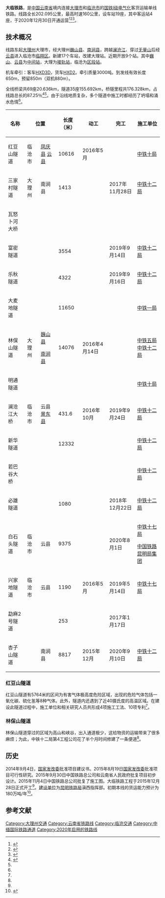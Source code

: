 {{Infobox rail system-route
|rail_name=大临铁路
|track_gauge=1435毫米（[[标准轨|标准轨]]）
|stations=19座（客运4座）
|route_title=线路
|main_route=
|secondary_route=
|branch_route=
|standard=[[国铁I级|国铁I级]]
|main_stations=[[大理站|大理站]]、[[巍山站|巍山站]]、[[云县站|云县站]]、[[临沧站|临沧站]]
|ridership=
|fleet_size=
|max_speed=160公里/小时
|min_radius=一般地段2000米，困难地段1600米
|line_title=正线
|max_grade=12‰，加力坡24‰
|distance_between_mainlines=
|block_signal=[[自动闭塞|自动闭塞]]
|rollingstock=[[和谐号CRH2型电力动车组#CRH2G|CRH2G]]（客运）
|depot=
|operator=[[昆明局集团|昆明局集团]]
|franchise=
|hq=
|key_person=
|website=
|lines=1（[[单线铁路|单线铁路]]）
|total_length=
|box_width=280px
|imagesize=
|other_name=大临线
|name_bgcolor=#00a0D0
|banner_color=blue
|sec_banner_color=
|third_banner_color=
|logo_filename=
|image_width=
|logo_bgcolor=
|logo_note=
|image=
|caption=
|length_in_operation=
|system_map=
|mapimage_width=
|map_bgcolor=
|locale={{PRC}}[[云南省|云南省]]
|service_type=[[旅客列车|客运]][[货物列车|货运]]共线
|network=|start=[[大理站|大理站]]、[[临沧站|临沧站]]
|begin_operation=2020年12月30日
|end_operation=
|operation_note=
|system_length=201.8公里
|route_map={{大临铁路RDT}}
}}
'''大临铁路'''，是[[中华人民共和国|中国]][[云南省|云南省]]境内连接[[大理市|大理市]]和[[临沧市|临沧市]]的[[国铁I级|国铁I级]][[電氣化鐵路|电气化]]客货运输单线铁路。线路全长202.095公里，最高时速160公里，设车站19座，其中客运站4座，于2020年12月30日开通运营<ref>{{Cite web|title=国家发展改革委关于新建大理至临沧铁路可行性研究报告的批复|url=https://www.ndrc.gov.cn/fggz/zcssfz/zdgc/201509/t20150911_1146030.html|accessdate=|author=|date=2015-08-19|format=|publisher=中华人民共和国国家发展和改革委员会|language=zh-cn|archiveurl=https://web.archive.org/web/20201231102102/https://www.ndrc.gov.cn/fggz/zcssfz/zdgc/201509/t20150911_1146030.html|archivedate=2020-12-31|dead-url=no}}</ref><ref>{{Cite web|title=云南大临铁路将于12月30日开通运营|url=http://www.yn.xinhuanet.com/original/2020-12/29/c_139626865.htm|accessdate=|author=|date=2020-12-29|format=|publisher=新华网|language=}}</ref><ref>{{Cite web|title=大临铁路开通倒计时巍山火车站“芳容”已见|url=http://m.yunnan.cn/system/2020/12/29/031206058.shtml|accessdate=2020-12-31|author=|date=2020-12-29|format=|work=|publisher=云南网-大理日报|language=}}</ref>。
==技术概况==
线路东起[[大理白族自治州|大理州]]大理市，经大理州[[巍山彝族回族自治县|巍山县]]、[[南涧彝族自治县|南涧县]]，跨越[[澜沧江|澜沧江]]、穿过[[无量山|无量山]]后经[[云县|云县]]进入临沧市[[临翔区|临翔区]]。新建17个车站，改建大理站。近期开放9个站。其中[[巍山|巍山]]、[[云县|云县]]为[[中间站|中间站]]，大理为[[接轨站|接轨站]]，临沧为[[区段站|区段站]]。

机车牵引：客车[[HXD3D|HXD3D]]，货车[[HXD2|HXD2]]。牵引质量3000吨。到发线有效长度650m，预留850m（双机880m）。

全线桥梁共69座20.636km，隧道35座155.692km，桥隧里程共176.328km，占线路总长的87.25％<ref name=":3">{{cite web|title=中缅国际通道大临铁路建设投资过半|url=http://yn.yunnan.cn/system/2019/04/19/030257475.shtml|accessdate=2020-12-31|author=|date=2019-04-19|format=|publisher=云南网|language=}}</ref><ref name=":4" />。由于沿线地质复杂，多个隧道中施工时都经历了坍塌和涌水危情<ref name=":4" />。
{| class="wikitable"
|+
!名称
! colspan="2" |位置
!长度（米）
!动工
!完工
!施工单位
!备注
|-
|红豆山隧道
|临沧市
|[[凤庆县|凤庆县]]
[[云县|云县]]
|10616
|2016年5月
|
|[[中铁十局|中铁十局]]
|隧道经过区域有二氧化碳、硫化氢等8种有害有毒气体，所遇到的情况是全中国隧道施工中首次遇到的<ref name=":0">{{cite web|title=打通这个隧道为何这么难？“因为我有毒！”|url=https://mp.weixin.qq.com/s?__biz=MjM5NTc3MTgwMA==&mid=2650984237&idx=2&sn=71e5a7d1c6aa39566b48e9fe4e2f5cd8&chksm=bd050bda8a7282cc14179e94b30aded277a0ac50e081ff4211e728705b8a571df346cd8c7901&mpshare=1&scene=1&srcid=&sharer_sharetime=1577400559392&sharer_shareid=7ecb7d17ba77e5846c1ed39a4df07b77#rd|accessdate=2020-09-10|author=|date=2019-12-26|format=|publisher=[[中国国家铁路集团|中国国家铁路集团]]|language=}}</ref><ref name=":4" />。
涌水量达4万立方米/天<ref name=":4" />。最大埋深1020m
|-
|三家村隧道
|大理州
|南涧县
|1413
|
|2017年11月28日
|[[中铁十二局|中铁十二局]]
|断层多<ref>{{cite web|title=大临铁路首座超千米级隧道顺利贯通|url=http://www.crcc127.com/art/2017/11/29/art_22523_2299167.html|accessdate=2020-09-10|author=|date=2017-11-29|format=|publisher=[[中铁十二局|中铁十二局]]|language=|archive-date=2019-12-26|archive-url=https://web.archive.org/web/20191226230059/http://www.crcc127.com/art/2017/11/29/art_22523_2299167.html|dead-url=no}}</ref>
|-
|瓦怒卜河大桥
|
|
|
|
|
|
|
|-
|富密隧道
|
|
|3554
|
|2019年9月14日
|[[中铁十二局|中铁十二局]]
|<ref>{{cite web|title=大临铁路富密隧道安全贯通|url=http://www.cr121.com/art/2019/9/17/art_20098_2976556.html|accessdate=2020-09-10|author=|date=2019-09-17|format=|publisher=[[中铁十二局|中铁十二局]]|language=|archive-date=2019-12-26|archive-url=https://web.archive.org/web/20191226230101/http://www.cr121.com/art/2019/9/17/art_20098_2976556.html|dead-url=no}}</ref>
|-
|乐秋隧道
|
|
|4322
|
|2019年9月16日
|[[中铁十二局|中铁十二局]]
|<ref>{{cite web|title=四公司承建大临铁路乐秋隧道贯通|url=http://www.cr12g.com.cn/art/2019/9/20/art_4954_2983966.html|accessdate=2020-09-10|author=|date=2019-09-20|format=|publisher=[[中铁十二局|中铁十二局]]|language=|archive-date=2019-12-26|archive-url=https://web.archive.org/web/20191226230100/http://www.cr12g.com.cn/art/2019/9/20/art_4954_2983966.html|dead-url=no}}</ref>
|-
|大麦地隧道
|
|
|11650
|
|
|[[中铁一局|中铁一局]]
|
|-
|林保山隧道
|大理州
|[[巍山彝族回族自治县|巍山县]]

[[南涧彝族自治县|南涧县]]
|14076
|2016年4月14日
|
|[[中铁五局|中铁五局]]
[[中铁十二局|中铁十二局]]
|<ref>{{cite web|title=中铁五局大临铁路林保山隧道4号斜井正式进洞开挖|url=http://www.peoplerail.com/rail/show-478-265583-1.html|accessdate=2020-09-10|author=|date=2016-04-18|format=|publisher=[[人民铁道|人民铁道]]|language=|archiveurl=https://baike.baidu.com/reference/18612480/4a5fDrDkpFKTF87pnRNI4pNn2oUyLR0-lSICNGS6uHZRt5iELVgMVTgT1pILmsPbUMnILVBGbHjdBGqfYqIfHr2RDRvlukjVl2TCdjpsu3jkAw|archivedate=2019-04-11}}</ref><ref name=":1">{{cite web|title=大临铁路林保山隧道出口至平导施工段贯通|url=https://baike.baidu.com/reference/18612480/1a62al7PCZuORWZa-A8C-m9ubNWfU--uVAOXSx8TRDDLOu4cH0yEdJqp3_1wgOWsoTQx1YsDu0L0ar-xHPVijnxFyHV3NzOcMe54rqrNP1T5IoNnNbti|accessdate=2020-09-10|author=|date=2018-12-24|format=|publisher=[[中铁十二局|中铁十二局]]|language=|archiveurl=https://web.archive.org/web/20191226230104/https://baike.baidu.com/reference/18612480/1a62al7PCZuORWZa-A8C-m9ubNWfU--uVAOXSx8TRDDLOu4cH0yEdJqp3_1wgOWsoTQx1YsDu0L0ar-xHPVijnxFyHV3NzOcMe54rqrNP1T5IoNnNbti|archivedate=2019-12-26|dead-url=no}}</ref>
|-
|明通隧道
|
|
|
|
|
|[[中铁十局|中铁十局]]
|穿过的区域为高山和峡谷<ref>{{Cite web|title=中铁十局大临铁路明通隧道出口掘进突破千米大关|url=http://www.peoplerail.com/rail/show-478-387502-1.html|accessdate=|author=通讯员 周永勃 殷晓明|date=2018-08-09|format=|publisher=人民铁道网|language=|archiveurl=https://web.archive.org/web/20181013184920/http://www.peoplerail.com/rail/show-478-387502-1.html|archivedate=2018-10-13|dead-url=yes}}</ref>
|-
|澜沧江大桥
|临沧市
|云县
[[景东彝族自治县|景东县]]
|431.6
|2016年10月
|2019年9月24日
|[[中铁十二局|中铁十二局]]
|跨过澜沧江[[漫湾水电站|漫湾水电站]]区域<ref>{{cite web|title=大临铁路澜沧江双线大桥首桩浇筑完成|url=https://baike.baidu.com/reference/18612480/a9e76Wtxlt1mcuvwdI5ofSY3CPBFIX1p9eOb3U1qAGjOg9ARqIub0RWbZbNoocNT-VqBe1zw8xW_UO2SpU1a4-oakCXTITDsYPQpDqGCKbUltXudzshc|accessdate=2020-09-10|author=|date=2016-11-28|format=|publisher=[[中铁十二局|中铁十二局]]|language=|archive-date=2019-12-26|archive-url=https://web.archive.org/web/20191226230116/https://baike.baidu.com/reference/18612480/a9e76Wtxlt1mcuvwdI5ofSY3CPBFIX1p9eOb3U1qAGjOg9ARqIub0RWbZbNoocNT-VqBe1zw8xW_UO2SpU1a4-oakCXTITDsYPQpDqGCKbUltXudzshc|dead-url=no}}</ref><ref>{{cite web|title=大临铁路澜沧江大桥施工忙|url=http://www.cr121.com/art/2016/12/30/art_20098_2262724.html|accessdate=2020-09-10|author=|date=2016-12-30|format=|publisher=[[中铁十二局|中铁十二局]]|language=|archiveurl=https://baike.baidu.com/reference/18612480/32443dl77-AGRVmBhwcSJfa4ZZmSHBfJBVx1GEXRN6jxm2yVsdgWHE78r885V00HIJfkxmvLg3yPgipTFR65uNIv4kX6vZtITPWj7uQDXM9BjhOP1gkK|archivedate=2020-09-10}}</ref><ref>{{cite web|title=云南大理至临沧铁路澜沧江双线大桥顺利合龙|url=http://www.xinhuanet.com/2019-09/24/c_1125034253.htm|accessdate=2020-09-10|author=|date=2019-09-24|format=|publisher=[[新华网|新华网]]|language=|archiveurl=https://web.archive.org/web/20200812060433/http://www.xinhuanet.com/2019-09/24/c_1125034253.htm|archivedate=2020-08-12|dead-url=no}}</ref>。最大墩高76m。双线大桥。墩跨102+188+102预应力混凝土连续刚构桥。
|-
|新华隧道
|
|
|12332
|
|
|[[中铁十二局|中铁十二局]]
|<ref name=":2">{{cite web|title=公司隧道督导组深入大临铁路三工区施工现场检查指导工作|url=http://www.cr121.com/art/2017/3/27/art_20098_2262774.html|accessdate=2020-09-10|author=|date=2017-03-27|format=|publisher=[[中铁十二局|中铁十二局]]|language=|archiveurl=https://baike.baidu.com/reference/18612480/7bc9S2qJR8sXvsdMZ2RBQUprcAeV3PSqNuxkrju_KnTwKlPaijyZHNug4gIghPfX6LrsIumMGHehtVMrP6mTI_1pr_K7NB5Mx0jef7cw7GfdJQfPJrg|archivedate=2020-09-10}}</ref>
|-
|若巴谷大桥
|
|
|
|
|
|[[中铁十二局|中铁十二局]]
|<ref name=":2" />
|-
|必雄隧道
|
|
|1080
|
|2018年12月22日
|[[中铁十二局|中铁十二局]]
|<ref>{{cite web|title=大临铁路必雄隧道顺利贯通|url=http://www.peoplerail.com/rail/index.php?m=content&c=index&a=show&catid=660&id=396443|accessdate=2020-09-10|author=|date=2019-01-07|format=|publisher=|language=|archiveurl=https://baike.baidu.com/reference/18612480/5f20Cxdh-Qi3x3JzKXaO5GI05NJaXHeStS00gK6saTAjwpsb3dY_Lv4o2D_9lr44VEtKnQnor7L1MxdiktpWfhE5tBaYIQYc5LkHOrqy9_2u_tYyejR87pAqFP_CIeoN3ldq57kLGTIDIkHr838DIfiq|archivedate=2020-09-10}}</ref>
|-
|白石头隧道
|临沧市
|云县
|9375
|
|2020年8月1日
|[[中铁十七局|中铁十七局]]

[[中国铁路昆明局集团|中国铁路昆明局集团]]
|<ref>{{cite web|title=1552天！通了！|url=https://mp.weixin.qq.com/s/Y6PP__9AUZMndevXnqX-Zw|accessdate=2020-09-10|author=|date=2020-08-01|format=|publisher=[[中国国家铁路集团|中国国家铁路集团]]|language=}}</ref>
|-
|兴家地隧道
|临沧市
|云县
|1190
|2016年5月
|2019年5月14日
|[[中铁十七局|中铁十七局]]
|<ref>{{cite web|title=大临铁路兴家地隧道贯通|url=http://www.lincang.gov.cn/lcsrmzf/lcszf/zwdt/lcyw/309130/index.html|accessdate=2020-09-10|author=|date=2019-05-16|format=|publisher=[[临沧日报|临沧日报]]|language=|archiveurl=https://baike.baidu.com/reference/18612480/8825lgi-RAb7cJD0nTCsc7yW4Ad_dmmkdZT8qavhQAzg1HL_plsqSwOgumSW3s5X_089dHadyrpAc4iuArtTtcyRrrhkoX9xs083-D7tXll4STFvfiNwPvLq0JyMsW3R|archivedate=2020-09-10}}</ref>
|-
|勐麻2号隧道
|
|
|253
|
|2017年1月17日
|
|<ref>{{cite web|title=中缅铁路通道大临铁路首座隧道贯通|url=http://www.xinhuanet.com//politics/2017-01/17/c_129449417.htm|accessdate=2020-09-10|author=|date=2017-01-17|format=|publisher=[[光明日报|光明日报]]|language=|archiveurl=https://baike.baidu.com/reference/18612480/d86dtRRwZAzkgW1qdgb8Q-dTs1spqH7bIgnjKnfpNoimusBXF6kTZrEz-Hv_q-8xO75Z5GstxUkaXtfAx5oSfUUjuIpA6-TfHQKW7ilvPGEmtwGO_1Fd8PVd|archivedate=2020-09-10}}</ref>
|-
|杏子山隧道
|
|南涧县
|8817
|2015年12月
|2020年9月10日
|[[中铁十二局|中铁十二局]]
|穿过[[无量山|无量山]]的五条断层，围岩极软，岩溶发育，I级高风险隧道。最大埋深719m
|}

=== 红豆山隧道 ===
红豆山隧道有5764米的区间为有害气体极高度危险区域，出现的危险气体包括一氧化碳、硫化氢等8种气体。此外，隧道内还遇到了近40摄氏度的高温区域。在建设此隧道过程中，施工单位和相关研究人员共形成4项施工工法、10项专利<ref name=":0" />。

=== 林保山隧道 ===
林保山隧道穿过的区域为高山和峡谷，出入通道极少，这给物资的运输带来了很多麻烦；为此，中铁十二局第4工程公司花了半个月时间修建了一条便道<ref name=":1" />。
==历史==
2014年9月4日，[[国家发改委|国家发改委]]批准项目建议书。2015年8月19日[[国家发改委|国家发改委]]批准项目可行性研究。2015年9月30日中国铁路总公司和云南省人民政府批复项目初步设计。2015年11月4日中国铁路总公司批复了施工图。大临铁路工程于2015年12月28日正式开工<ref name=":3" />。[[建设单位|建设单位]]为[[昆明铁路局|昆明铁路局]]滇西指挥部。初期本线的货运能力预计为180万吨/年<ref name=":4">{{Cite web|title=大临铁路将于30日通车运行 行车时间缩短至4小时|url=http://app.cctv.com/special/cportal/detail/arti/index.html?id=Arti8XO1LjEMDzwnioQpS7op201229&fromapp=cctvnews&version=807|accessdate=2021-01-01|author=|date=2020-12-29|format=|publisher=[[央视新闻|央视新闻]]|language=}}</ref>。

== 参考文献 ==
{{Reflist|2}}

{{大临铁路|Nocat}}
{{中国铁路}}
[[Category:大理州交通|Category:大理州交通]]
[[Category:云南省铁路线|Category:云南省铁路线]]
[[Category:临沧交通|Category:临沧交通]]
[[Category:中缅国际铁路通道|Category:中缅国际铁路通道]]
[[Category:2020年启用的铁路线|Category:2020年启用的铁路线]]